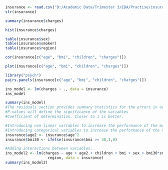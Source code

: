 ```{r}
insurance <- read.csv("D:/Academic Data/Trimester 3/EDA/Practise/insurance.csv", stringsAsFactors = TRUE)
str(insurance)
```
```{r}
summary(insurance$charges)
```
```{r}
hist(insurance$charges)
```
```{r}
table(insurance$sex)
table(insurance$smoker)
table(insurance$region)
```
```{r}
cor(insurance[c("age", "bmi", "children", "charges")])
```
```{r}
plot(insurance[c("age", "bmi", "children", "charges")])
```
```{r}
library("psych")
pairs.panels(insurance[c("age", "bmi", "children", "charges")])
```
```{r}
ins_model <- lm(charges ~ ., data = insurance)
ins_model
```
```{r}
summary(ins_model)
#The residuals section provides summary statistics for the errors in our predictions
#P-values will define the significance of the variables
#Coefficient of determination. Closer to 1 is better.
```
```{r}
#Introducing non-linear variables to increase the performance of the model
#Introducing categorical variables to increase the performance of the model
insurance$age2 <- insurance$age^2
insurance$bmi30 <- ifelse(insurance$bmi >= 30,1,0)
```
```{r}
#Adding interactions between variables.
ins_model2 <- lm(charges ~ age + age2 + children + bmi + sex + bmi30*smoker +
                   region, data = insurance)
summary(ins_model2)
```

